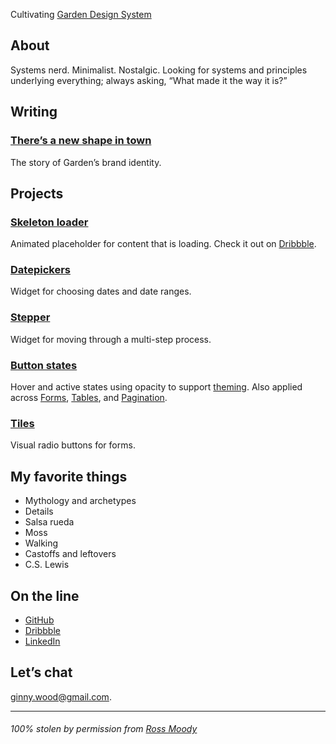 
<ThemeSwitch />
<Hand />
<Intro />

Cultivating [Garden Design System](https://garden.zendesk.com/)

## About

Systems nerd. Minimalist. Nostalgic. Looking for systems and principles underlying everything; always asking, “What made it the way it is?” 

## Writing

### [There’s a new shape in town](https://medium.com/zendesk-creative-blog/theres-a-new-shape-in-town-f45a3a5906ae)

The story of Garden’s brand identity.

## Projects

### [Skeleton loader](https://garden.zendesk.com/react-components/loaders/#skeleton)

Animated placeholder for content that is loading. Check it out on [Dribbble](https://dribbble.com/shots/6705108-Skeleton-Loader?utm_source=Clipboard_Shot&utm_campaign=ginnywood&utm_content=Skeleton%20Loader&utm_medium=Social_Share).


### [Datepickers](https://garden.zendesk.com/react-components/datepickers/)

Widget for choosing dates and date ranges.

### [Stepper](https://garden.zendesk.com/react-components/accordions/#examples)

Widget for moving through a multi-step process.

### [Button states](https://garden.zendesk.com/react-components/buttons/#examples)

Hover and active states using opacity to support [theming](https://garden.zendesk.com/react-components/theming/). Also applied across [Forms](https://garden.zendesk.com/react-components/forms/#examples), [Tables](https://garden.zendesk.com/react-components/tables/#selectable), and [Pagination](https://garden.zendesk.com/react-components/pagination/#basic).

### [Tiles](https://garden.zendesk.com/react-components/forms/#tiles)

Visual radio buttons for forms.

## My favorite things

- Mythology and archetypes
- Details
- Salsa rueda
- Moss
- Walking
- Castoffs and leftovers
- C.S. Lewis

## On the line

- [GitHub](https://github.com/ginnywood)
- [Dribbble](https://dribbble.com/ginnywood)
- [LinkedIn](https://www.linkedin.com/in/ginny-wood/)

## Let’s chat

[ginny.wood@gmail.com](mailto:ginny.wood@gmail.com).

---

###### 100% stolen by permission from [Ross Moody](https://github.com/rossmoody/rossmoody.com)
